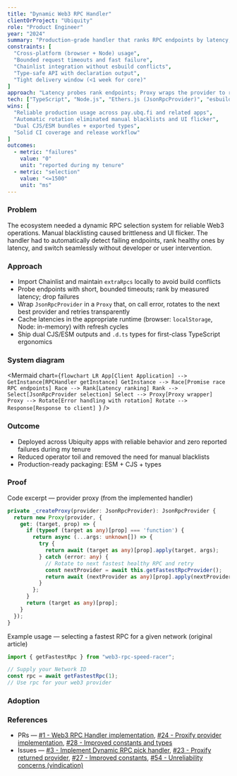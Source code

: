 ```yaml
---
title: "Dynamic Web3 RPC Handler"
clientOrProject: "Ubiquity"
role: "Product Engineer"
year: "2024"
summary: "Production-grade handler that ranks RPC endpoints by latency, rotates on error via a Proxy-wrapped provider, and ships with dual CJS/ESM + types."
constraints: [
  "Cross-platform (browser + Node) usage",
  "Bounded request timeouts and fast failure",
  "Chainlist integration without esbuild conflicts",
  "Type-safe API with declaration output",
  "Tight delivery window (<1 week for core)"
]
approach: "Latency probes rank endpoints; Proxy wraps the provider to retry on errors; cache latencies (localStorage in browser, in-memory in Node); integrate Chainlist with local extras; publish dual CJS/ESM + types."
tech: ["TypeScript", "Node.js", "Ethers.js (JsonRpcProvider)", "esbuild", "GitHub Actions"]
wins: [
  "Reliable production usage across pay.ubq.fi and related apps",
  "Automatic rotation eliminated manual blacklists and UI flicker",
  "Dual CJS/ESM bundles + exported types",
  "Solid CI coverage and release workflow"
]
outcomes:
  - metric: "failures"
    value: "0"
    unit: "reported during my tenure"
  - metric: "selection"
    value: "<=1500"
    unit: "ms"
---
```


### Problem
The ecosystem needed a dynamic RPC selection system for reliable Web3 operations. Manual blacklisting caused brittleness and UI flicker. The handler had to automatically detect failing endpoints, rank healthy ones by latency, and switch seamlessly without developer or user intervention.

### Approach
- Import Chainlist and maintain `extraRpcs` locally to avoid build conflicts
- Probe endpoints with short, bounded timeouts; rank by measured latency; drop failures
- Wrap `JsonRpcProvider` in a `Proxy` that, on call error, rotates to the next best provider and retries transparently
- Cache latencies in the appropriate runtime (browser: `localStorage`, Node: in-memory) with refresh cycles
- Ship dual CJS/ESM outputs and `.d.ts` types for first-class TypeScript ergonomics


### System diagram

<Mermaid
  chart={`flowchart LR
    App[Client Application] --> GetInstance[RPCHandler getInstance]
    GetInstance --> Race[Promise race RPC endpoints]
    Race --> Rank[Latency ranking]
    Rank --> Select[JsonRpcProvider selection]
    Select --> Proxy[Proxy wrapper]
    Proxy --> Rotate[Error handling with rotation]
    Rotate --> Response[Response to client]
  `}
/>

### Outcome
- Deployed across Ubiquity apps with reliable behavior and zero reported failures during my tenure
- Reduced operator toil and removed the need for manual blacklists
- Production-ready packaging: ESM + CJS + types

### Proof
Code excerpt — provider proxy (from the implemented handler)

```ts
private _createProxy(provider: JsonRpcProvider): JsonRpcProvider {
  return new Proxy(provider, {
    get: (target, prop) => {
      if (typeof (target as any)[prop] === 'function') {
        return async (...args: unknown[]) => {
          try {
            return await (target as any)[prop].apply(target, args);
          } catch (error: any) {
            // Rotate to next fastest healthy RPC and retry
            const nextProvider = await this.getFastestRpcProvider();
            return await (nextProvider as any)[prop].apply(nextProvider, args);
          }
        };
      }
      return (target as any)[prop];
    }
  });
}
```

Example usage — selecting a fastest RPC for a given network (original article)

```ts
import { getFastestRpc } from "web3-rpc-speed-racer";

// Supply your Network ID
const rpc = await getFastestRpc(1);
// Use rpc for your web3 provider
```

### Adoption

<DownloadsChart title="@ubiquity-dao/rpc-handler — weekly downloads" variant="full" interactive={true} />

### References
- PRs — [#1 - Web3 RPC Handler implementation](https://github.com/ubiquity/rpc-handler/pull/1 "Web3 RPC Handler implementation"), [#24 - Proxify provider implementation](https://github.com/ubiquity/rpc-handler/pull/24 "Proxify provider implementation"), [#28 - Improved constants and types](https://github.com/ubiquity/rpc-handler/pull/28 "Improved constants and types")
- Issues — [#3 - Implement Dynamic RPC pick handler](https://github.com/ubiquity/rpc-handler/issues/3 "Implement Dynamic RPC pick handler"), [#23 - Proxify returned provider](https://github.com/ubiquity/rpc-handler/issues/23 "Proxify returned provider"), [#27 - Improved constants](https://github.com/ubiquity/rpc-handler/issues/27 "Improved constants"), [#54 - Unreliability concerns (vindication)](https://github.com/ubiquity/rpc-handler/issues/54 "Unreliability concerns (vindication)")


